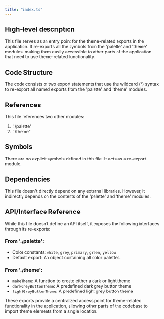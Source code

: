 ```yaml
---
title: "index.ts"
---
```


## High-level description
This file serves as an entry point for the theme-related exports in the application. It re-exports all the symbols from the 'palette' and 'theme' modules, making them easily accessible to other parts of the application that need to use theme-related functionality.

## Code Structure
The code consists of two export statements that use the wildcard (*) syntax to re-export all named exports from the 'palette' and 'theme' modules.

## References
This file references two other modules:
1. './palette'
2. './theme'

## Symbols
There are no explicit symbols defined in this file. It acts as a re-export module.

## Dependencies
This file doesn't directly depend on any external libraries. However, it indirectly depends on the contents of the 'palette' and 'theme' modules.

## API/Interface Reference
While this file doesn't define an API itself, it exposes the following interfaces through its re-exports:

### From './palette':
- Color constants: `white`, `grey`, `primary`, `green`, `yellow`
- Default export: An object containing all color palettes

### From './theme':
- `makeTheme`: A function to create either a dark or light theme
- `darkGreyButtonTheme`: A predefined dark grey button theme
- `lightGreyButtonTheme`: A predefined light grey button theme

These exports provide a centralized access point for theme-related functionality in the application, allowing other parts of the codebase to import theme elements from a single location.